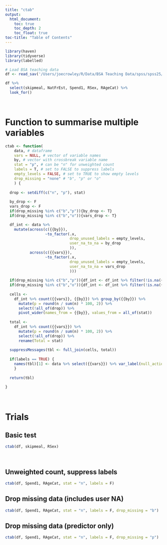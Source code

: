 ```yaml
---
title: "ctab"
output: 
  html_document:  
    toc: true   
    toc_depth: 2  
    toc_float: true
toc-title: "Table of Contents"
---
```




```r

library(haven)
library(tidyverse)
library(labelled)

```

```r

# Load BSA teaching data
df <- read_sav('/Users/joecrowley/R/Data/BSA Teaching Data/spss/spss25/bsa2019_poverty_open.sav', user_na = T)

df %>% 
  select(skipmeal, NatFrEst, Spend1, RSex, RAgeCat) %>% 
  look_for()

```

<br> 

# Function to summarise multiple variables

```r

ctab <- function(
    data, # dataframe 
    vars = NULL, # vector of variable names
    by, # vector with crossbreak variable name
    stat = "p", # can be "n" for unweighted count
    labels = T, # set to FALSE to suppress labels
    empty_levels = FALSE, # set to TRUE to show empty levels
    drop_missing = "none" # "b", "p" or "o"
    ) {
  
  drop <- setdiff(c("n", "p"), stat)
  
  by_drop <- F
  vars_drop <- F
  if(drop_missing %in% c("b","p")){by_drop <- T}
  if(drop_missing %in% c("b","o")){vars_drop <- T}

  df_int <- data %>% 
    mutate(across(c({{by}}), 
                  ~to_factor(.x, 
                             drop_unused_labels = empty_levels,
                             user_na_to_na = by_drop
                             )), 
           across(c({{vars}}), 
                  ~to_factor(.x, 
                             drop_unused_labels = empty_levels,
                             user_na_to_na = vars_drop
                             )))
  
  if(drop_missing %in% c("b","p")){df_int <- df_int %>% filter(!is.na({{by}}))}
  if(drop_missing %in% c("b","o")){df_int <- df_int %>% filter(!is.na({{vars}}))}
  
  cells <- 
    df_int %>% count({{vars}}, {{by}}) %>% group_by({{by}}) %>% 
      mutate(p = round(n / sum(n) * 100, 2)) %>% 
      select(!all_of(drop)) %>% 
      pivot_wider(names_from = {{by}}, values_from = all_of(stat))
  
  total <- 
    df_int %>% count({{vars}}) %>% 
      mutate(p = round(n / sum(n) * 100, 2)) %>% 
      select(!all_of(drop)) %>% 
      rename(Total = stat)
  
  suppressMessages(tbl <- full_join(cells, total))
  
  if(labels == TRUE) {
    names(tbl)[1] <- data %>% select({{vars}}) %>% var_label(null_action = "fill", unlist = T)
    }
  
  return(tbl)
  
}

```

<br> 

# Trials

## Basic test

```r

ctab(df, skipmeal, RSex)

```

<br> 

## Unweighted count, suppress labels

```r

ctab(df, Spend1, RAgeCat, stat = "n", labels = F)

```

## Drop missing data (includes user NA)

```r

ctab(df, Spend1, RAgeCat, stat = "n", labels = F, drop_missing = "b")

```


## Drop missing data (predictor only)

```r

ctab(df, Spend1, RAgeCat, stat = "n", labels = F, drop_missing = "p")

```













